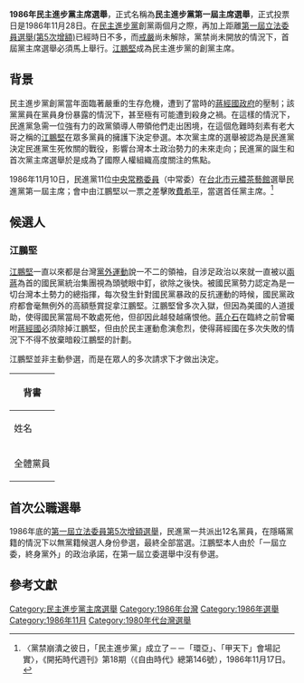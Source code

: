 {{disputed|time=2011-01-01T22:59:05+00:00}}

'''1986年民主進步黨主席選舉'''，正式名稱為'''民主進步黨第一屆主席選舉'''，正式投票日是1986年11月28日。在[[民主進步黨|民主進步黨]]創黨兩個月之際，再加上距離[[1986年中華民國立法委員選舉|第一屆立法委員選舉(第5次增額)]]已經時日不多，而[[戒嚴|戒嚴]]尚未解除，黨禁尚未開放的情況下，首屆黨主席選舉必須馬上舉行。[[江鵬堅|江鵬堅]]成為民主進步黨的創黨主席。

== 背景 ==
民主進步黨創黨當年面臨著嚴重的生存危機，遭到了當時的[[蔣經國政府|蔣經國政府]]的壓制；該黨黨員在黨員身份暴露的情況下，甚至極有可能遭到殺身之禍。在這樣的情況下，民進黨急需一位強有力的政黨領導人帶領他們走出困境，在這個危難時刻素有老大哥之稱的[[江鵬堅|江鵬堅]]在眾多黨員的擁護下決定參選。本次黨主席的選舉被認為是民進黨決定民進黨生死攸關的戰役，影響台灣本土政治勢力的未來走向；民進黨的誕生和首次黨主席選舉於是成為了國際人權組織高度關注的焦點。

1986年11月10日，民進黨11位[[民主進步黨中央常務委員|中央常務委員]]（中常委）在[[台北市|台北市]][[元穠茶藝館|元穠茶藝館]]選舉民進黨第一屆主席；會中由江鵬堅以一票之差擊敗[[費希平|費希平]]，當選首任黨主席。<ref>〈黨禁崩潰之彼日，「民主進步黨」成立了－－「環亞」、「甲天下」會場記實〉，《開拓時代週刊》第18期（《自由時代》總第146號），1986年11月17日。</ref>

== 候選人 ==
=== 江鵬堅 ===
{{main|江鵬堅}}
[[江鵬堅|江鵬堅]]一直以來都是台灣[[黨外運動|黨外運動]]說一不二的領袖，自涉足政治以來就一直被以[[蔣介石|兩]][[蔣經國|蔣]]為首的國民黨統治集團視為頭號眼中釘，欲除之後快。被國民黨勢力認定為是一切台灣本土勢力的總指揮，每次發生針對國民黨暴政的反抗運動的時候，國民黨政府都會毫無例外的高額懸賞捉拿江鵬堅。江鵬堅曾多次入獄，但因為美國的人道援助，使得國民黨當局不敢處死他，但卻因此越發越痛恨他。[[蔣介石|蔣介石]]在臨終之前曾囑咐[[蔣經國|蔣經國]]必須除掉江鵬堅，但由於民主運動愈演愈烈，使得蔣經國在多次失敗的情況下不得不放棄暗殺江鵬堅的計劃。

江鵬堅並非主動參選，而是在眾人的多次請求下才做出決定。

{| class="wikitable" style="text-align:center" width="600"
! colspan="4"|背書
|-
! 姓名
! 黨內派系
! 政治職務
! 參考
|-
| 全體黨員
| 所有派系
| 任何職務
|}

== 首次公職選舉 ==
1986年底的[[1986年中華民國立法委員選舉|第一屆立法委員第5次增額選舉]]，民進黨一共派出12名黨員，在隱瞞黨籍的情況下以無黨籍候選人身份參選，最終全部當選。江鵬堅本人由於「一屆立委，終身黨外」的政治承諾，在第一屆立委選舉中沒有參選。

==參考文獻==
{{Reflist|2}}

{{民主進步黨選舉}}
[[Category:民主進步黨主席選舉|Category:民主進步黨主席選舉]]
[[Category:1986年台灣|Category:1986年台灣]]
[[Category:1986年選舉|Category:1986年選舉]]
[[Category:1986年11月|Category:1986年11月]]
[[Category:1980年代台灣選舉|Category:1980年代台灣選舉]]
